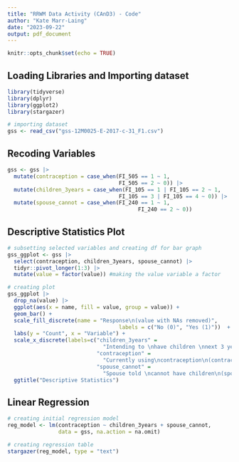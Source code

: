```yaml
---
title: "RRWM Data Activity (CAnD3) - Code"
author: "Kate Marr-Laing"
date: "2023-09-22"
output: pdf_document
---
```


```r
knitr::opts_chunk$set(echo = TRUE)
```

## Loading Libraries and Importing dataset

```r
library(tidyverse)
library(dplyr)
library(ggplot2)
library(stargazer)

# importing dataset
gss <- read_csv("gss-12M0025-E-2017-c-31_F1.csv")
```

## Recoding Variables

```r
gss <- gss |>
  mutate(contraception = case_when(FI_505 == 1 ~ 1,
                                   FI_505 == 2 ~ 0)) |>
  mutate(children_3years = case_when(FI_105 == 1 | FI_105 == 2 ~ 1,
                                   FI_105 == 3 | FI_105 == 4 ~ 0)) |>
  mutate(spouse_cannot = case_when(FI_240 == 1 ~ 1,
                                         FI_240 == 2 ~ 0))
```

## Descriptive Statistics Plot

```r

# subsetting selected variables and creating df for bar graph
gss_ggplot <- gss |>
  select(contraception, children_3years, spouse_cannot) |>
  tidyr::pivot_longer(1:3) |>
  mutate(value = factor(value)) #making the value variable a factor

# creating plot
gss_ggplot |>
  drop_na(value) |>
  ggplot(aes(x = name, fill = value, group = value)) +
  geom_bar() + 
  scale_fill_discrete(name = "Response\n(value with NAs removed)",
                                   labels = c("No (0)", "Yes (1)"))  +
  labs(y = "Count", x = "Variable") +
  scale_x_discrete(labels=c("children_3years" = 
                              "Intending to \nhave children \nnext 3 years\n(children_3years)", 
                            "contraception" = 
                              "Currently using\ncontraception\n(contraception)",
                            "spouse_cannot" = 
                              "Spouse told \ncannot have children\n(spouse_cannot)")) +
  ggtitle("Descriptive Statistics")
```

## Linear Regression

```r
# creating initial regression model
reg_model <- lm(contraception ~ children_3years + spouse_cannot,  
                data = gss, na.action = na.omit) 

# creating regression table
stargazer(reg_model, type = "text")
```